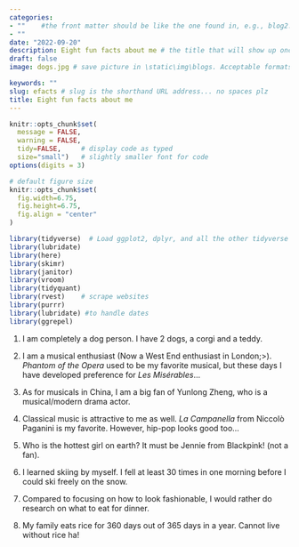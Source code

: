 ```yaml
---
categories:  
- ""    #the front matter should be like the one found in, e.g., blog2.md. It cannot be like the normal Rmd we used
- ""
date: "2022-09-20"
description: Eight fun facts about me # the title that will show up once someone gets to this page
draft: false
image: dogs.jpg # save picture in \static\img\blogs. Acceptable formats= jpg, jpeg, or png . Your iPhone pics wont work

keywords: ""
slug: efacts # slug is the shorthand URL address... no spaces plz
title: Eight fun facts about me
---
```


```r
knitr::opts_chunk$set(
  message = FALSE, 
  warning = FALSE, 
  tidy=FALSE,     # display code as typed
  size="small")   # slightly smaller font for code
options(digits = 3)

# default figure size
knitr::opts_chunk$set(
  fig.width=6.75, 
  fig.height=6.75,
  fig.align = "center"
)
```

```r
library(tidyverse)  # Load ggplot2, dplyr, and all the other tidyverse packages
library(lubridate)
library(here)
library(skimr)
library(janitor)
library(vroom)
library(tidyquant)
library(rvest)    # scrape websites
library(purrr)  
library(lubridate) #to handle dates
library(ggrepel)
```

1.  I am completely a dog person. I have 2 dogs, a corgi and a teddy.

2.  I am a musical enthusiast (Now a West End enthusiast in London;\>). *Phantom of the Opera* used to be my favorite musical, but these days I have developed preference for *Les Misérables*...

3.  As for musicals in China, I am a big fan of Yunlong Zheng, who is a musical/modern drama actor.

4.  Classical music is attractive to me as well. *La Campanella* from Niccolò Paganini is my favorite. However, hip-pop looks good too...

5.  Who is the hottest girl on earth? It must be Jennie from Blackpink! (not a fan).

6.  I learned skiing by myself. I fell at least 30 times in one morning before I could ski freely on the snow.

7.  Compared to focusing on how to look fashionable, I would rather do research on what to eat for dinner.

8.  My family eats rice for 360 days out of 365 days in a year. Cannot live without rice ha!
